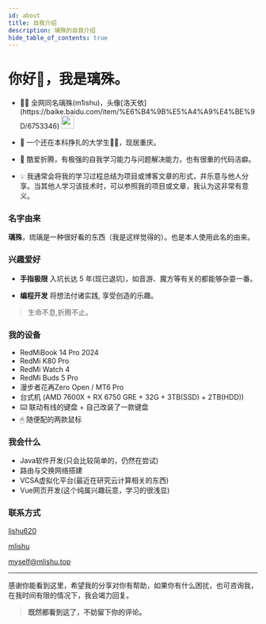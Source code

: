 ```yaml
---
id: about
title: 自我介绍
description: 璃殊的自我介绍
hide_table_of_contents: true
---
```




# 你好👋，我是璃殊。

- <p className="inline-flex gap-1">👨‍💻 全网同名璃殊(m1ishu)，头像[洛天依](https://baike.baidu.com/item/%E6%B4%9B%E5%A4%A9%E4%BE%9D/6753346) <img src="/img/logo.webp" width="26" heigth="26" className="rounded-full" /></p>

- 🧑 一个还在本科挣扎的大学生🐂🐴，现居重庆。

- 🤯 酷爱折腾，有极强的⾃我学习能⼒与问题解决能⼒，也有很重的代码洁癖。

- 💡 我通常会将我的学习过程总结为项目或博客文章的形式，并乐意与他人分享。当其他人学习该技术时，可以参照我的项目或文章，我认为这非常有意义。

### 名字由来

**璃殊**，琉璃是一种很好看的东西（我是这样觉得的）。也是本人使用此名的由来。

### 兴趣爱好

- **手指极限** 入坑长达 5 年(现已退坑)，如音游、魔方等有关的都能够杂耍一番。

- **编程开发** 将想法付诸实践, 享受创造的乐趣。

> 生命不息,折腾不止。

### 我的设备

- RedMiBook 14 Pro 2024
- RedMi K80 Pro
- RedMi Watch 4
- RedMi Buds 5 Pro
- 漫步者花再Zero Open / MT6 Pro
- 台式机 (AMD 7600X + RX 6750 GRE + 32G + 3TB(SSD) + 2TB(HDD))
- ⌨️ 联动有线的键盘 + 自己改装了一款键盘
- 🖱 随便配的两款鼠标

### 我会什么

- Java软件开发(只会比较简单的，仍然在尝试)
- 路由与交换网络搭建
- VCSA虚拟化平台(最近在研究云计算相关的东西)
- Vue网页开发(这个纯属兴趣玩意，学习的很浅显)

### 联系方式

<p style={{ display: 'flex', 'align-items': 'center', gap: '0.5rem' }}>
  <Icon icon="ri:github-line" width="20" heigth="20" />
  <a href={social.github.href} target="_blank">lishu620</a>
</p>

<p style={{ display: 'flex', 'align-items': 'center', gap: '0.5rem' }}>
  <Icon icon="ri:twitter-x-line" width="20" heigth="20" />
  <a href={social.x.href} target="_blank">mlishu</a>
</p>


<p style={{ display: 'flex', 'align-items': 'center', gap: '0.5rem' }}>
  <Icon icon="ri:mail-open-line" width="20" heigth="20" />
  <a href={social.email.href} target="_blank">myself@mlishu.top</a>
</p>



---

感谢你能看到这里，希望我的分享对你有帮助，如果你有什么困扰，也可咨询我，在我时间有限的情况下，我会竭力回复。

> **既然都看到这了，不妨留下你的评论。**

<Comment />

